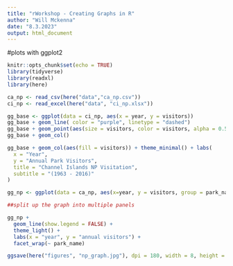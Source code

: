 ```yaml
---
title: "rWorkshop - Creating Graphs in R"
author: "Will Mckenna"
date: "8.3.2023"
output: html_document
---
```

#plots with ggplot2

```r
knitr::opts_chunk$set(echo = TRUE)
library(tidyverse)
library(readxl)
library(here)
```

```r

ca_np <- read_csv(here("data","ca_np.csv"))
ci_np <- read_excel(here("data", "ci_np.xlsx"))

```

```r

gg_base <- ggplot(data = ci_np, aes(x = year, y = visitors))
gg_base + geom_line( color = "purple", linetype = "dashed")
gg_base + geom_point(aes(size = visitors, color = visitors, alpha = 0.5))
gg_base + geom_col()

```
```r

gg_base + geom_col(aes(fill = visitors)) + theme_minimal() + labs(
  x = "Year",
  y = "Annual Park Visitors",
  title = "Channel Islands NP Visitation",
  subtitle = "(1963 - 2016)"
)

```
```r
gg_np <- ggplot(data = ca_np, aes(x=year, y = visitors, group = park_name)) + geom_line()

##split up the graph into multiple panels

gg_np + 
  geom_line(show.legend = FALSE) + 
  theme_light() +
  labs(x = "year", y = "annual visitors") +
  facet_wrap(~ park_name)

ggsave(here("figures", "np_graph.jpg"), dpi = 180, width = 8, height = 7)
```


